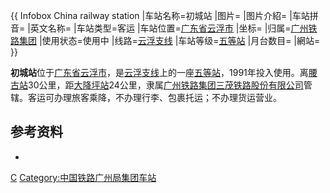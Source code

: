 {{ Infobox China railway station
|车站名称=初城站
|图片=
|图片介紹=
|车站拼音={{lang|la|Chū Chéng Zhàn}}
|英文名称={{lang|en|Chucheng Railway Station}}
|车站类型=客运
|车站位置={{CHN}}[[广东省|广东省]][[云浮市|云浮市]]
|坐标=
|归属=[[广州铁路集团|广州铁路集团]]
|使用状态=使用中
|线路=[[云浮支线|云浮支线]]
|车站等级=[[五等站_(中国大陆)|五等站]]
|月台数目=
|網站=
}}

'''初城站'''位于[[广东省|广东省]][[云浮市|云浮市]]，是[[云浮支线|云浮支线]]上的一座[[五等站|五等站]]，1991年投入使用。离[[腰古站|腰古站]]30公里，距[[大降坪站|大降坪站]]24公里，隶属[[广州铁路集团|广州铁路集团]][[三茂铁路股份有限公司|三茂铁路股份有限公司]]管辖。客运可办理旅客乘降，不办理行李、包裹托运；不办理货运营业。

==参考资料==
*{{Citation 
|author =孙本祥
|year=2003年
|title=《中国铁路站名词典》
|publisher=中国铁道出版社
|isbn=7-113-03941-3
|page=468页
}}

{{云浮支线}}
{{China-rail-stub}}

[[Category:云浮市铁路车站|C]]
[[Category:中国铁路广州局集团车站|Category:中国铁路广州局集团车站]]